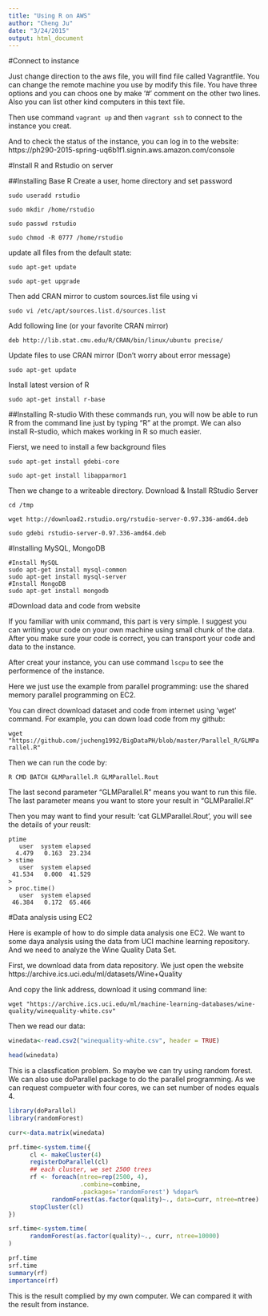 ```yaml
---
title: "Using R on AWS"
author: "Cheng Ju"
date: "3/24/2015"
output: html_document
---
```


#Connect to instance


Just change direction to the aws file, you will find file called Vagrantfile. You can change the remote machine you use by modify this file. You have three options and you can choos one by make '#' comment on the other two lines. Also you can list other kind computers in this text file.

Then use command `vagrant up` and then `vagrant ssh` to connect to the instance you creat.

And to check the status of the instance, you can log in to the website:
https://ph290-2015-spring-uq6b1f1.signin.aws.amazon.com/console

#Install R and Rstudio on server

##Installing Base R
Create a user, home directory and set password

`sudo useradd rstudio`

`sudo mkdir /home/rstudio`

`sudo passwd rstudio`

`sudo chmod -R 0777 /home/rstudio`

update all files from the default state:

`sudo apt-get update`

`sudo apt-get upgrade`
 
Then add CRAN mirror to custom sources.list file using vi

`sudo vi /etc/apt/sources.list.d/sources.list`
 
Add following line (or your favorite CRAN mirror)

`deb http://lib.stat.cmu.edu/R/CRAN/bin/linux/ubuntu precise/`
 
Update files to use CRAN mirror (Don't worry about error message)

`sudo apt-get update`
 
Install latest version of R

`sudo apt-get install r-base`

##Installing R-studio
With these commands run, you will now be able to run R from the command line just by typing “R” at the prompt. We can also install R-studio, which makes working in R so much easier.

Fierst, we need to install a few background files

`sudo apt-get install gdebi-core`

`sudo apt-get install libapparmor1`
 
Then we change to a writeable directory. Download & Install RStudio Server

`cd /tmp`

`wget http://download2.rstudio.org/rstudio-server-0.97.336-amd64.deb`

`sudo gdebi rstudio-server-0.97.336-amd64.deb`

#Installing MySQL, MongoDB

```
#Install MySQL
sudo apt-get install mysql-common
sudo apt-get install mysql-server
#Install MongoDB
sudo apt-get install mongodb
```

#Download data and code from website

If you familiar with unix command, this part is very simple. I suggest you can writing your code on your own machine using small chunk of the data. After you make sure your code is correct, you can transport your code and data to the instance.

After creat your instance, you can use command `lscpu` to see the performence of the instance.

Here we just use the example from parallel programming: use the shared memory parallel programming on EC2.

You can direct download dataset and code from internet using 'wget' command. For example, you can down load code from my github:

`wget "https://github.com/jucheng1992/BigDataPH/blob/master/Parallel_R/GLMParallel.R"`

Then we can run the code by:

`R CMD BATCH GLMParallel.R GLMParallel.Rout`

The last second parameter "GLMParallel.R" means you want to run this file. The last parameter means you want to store your result in "GLMParallel.R"

Then you may want to find your result: 'cat GLMParallel.Rout', you will see the details of your reuslt:
```
ptime
   user  system elapsed 
  4.479   0.163  23.234 
> stime
   user  system elapsed 
 41.534   0.000  41.529 
> 
> proc.time()
   user  system elapsed 
 46.384   0.172  65.466 
```



#Data analysis using EC2

Here is example of how to do simple data analysis one EC2. We want to some daya analysis using the data from UCI machine learning repository. And we need to analyze the Wine Quality Data Set. 

First, we download data from data repository. We just open the website https://archive.ics.uci.edu/ml/datasets/Wine+Quality

And copy the link address, download it using command line:

`wget "https://archive.ics.uci.edu/ml/machine-learning-databases/wine-quality/winequality-white.csv"`

Then we read our data:

```r
winedata<-read.csv2("winequality-white.csv", header = TRUE)

head(winedata)

```

This is a classfication problem. So maybe we can try using random forest. We can also use doParallel package to do the parallel programming. As we can request compueter with four cores, we can set number of nodes equals 4.


```r
library(doParallel)
library(randomForest)

curr<-data.matrix(winedata)

prf.time<-system.time({
      cl <- makeCluster(4)
      registerDoParallel(cl)
      ## each cluster, we set 2500 trees
      rf <- foreach(ntree=rep(2500, 4), 
                    .combine=combine,
                    .packages='randomForest') %dopar%
            randomForest(as.factor(quality)~., data=curr, ntree=ntree)
      stopCluster(cl)
})

srf.time<-system.time(
      randomForest(as.factor(quality)~., curr, ntree=10000)
)

prf.time
srf.time
summary(rf)
importance(rf)

```

This is the result complied by my own computer. We can compared it with the result from instance.


